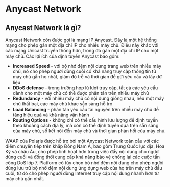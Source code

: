 # Anycast Network

## Anycast Network là gì?

Anycast Network còn được gọi là mạng IP Anycast. Đây là một hệ thống mạng cho phép gán một địa chỉ IP cho nhiều máy chủ.
Điều này khác với các mạng Unicast truyền thống hơn, trong đó gán một địa chỉ IP cho một máy chủ. Các lợi ích của định
tuyến Anycast bao gồm:

-	**Increased Speed** - với bộ nhớ đệm nội dung trang web trên nhiều máy chủ, nó cho phép người dùng cuối có khả năng truy
    cập thông tin từ máy chủ gần họ nhất, giảm độ trễ và thời gian để gửi yêu cầu và lấy dữ liệu
-	**DDoS defense** - trong trường hợp lũ lượt truy cập, tất cả các yêu cầu dành cho một máy chủ có thể được phân tán
    trên nhiều máy chủ
-	**Redundancy** - với nhiều máy chủ có nội dung giống nhau, nếu một máy chủ thất bại, các máy chủ khác sẵn sàng hỗ trợ
-	**Load Balancing** - phân tán yêu cầu tài nguyên trên nhiều máy chủ để tăng hiệu quả và khả năng vận hành
-	**Routing Options** - không chỉ có thể cấu hình lưu lượng để định tuyến theo khoảng cách địa lý, mà còn có thể định
    tuyến dựa trên sẵn sàng của máy chủ, số kết nối đến máy chủ và thời gian phản hồi của máy chủ.

WAAP của Polaris được hỗ trợ bởi một Anycast Network toàn cầu với các điểm chuyển tiếp trên khắp Đông Nam Á, bao gồm Trung
Quốc lục địa, Hoa Kỳ và châu Âu, cho phép linh hoạt hơn trong việc đẩy nội dung cho người dùng cuối và đồng thời cung
cấp khả năng bảo vệ chống lại các cuộc tấn công DoS lớp 7. Platform có tùy chọn bộ nhớ đệm nội dung cho phép
người dùng lưu trữ bộ nhớ đệm nội dung ứng dụng web của họ trên máy chủ đầu cuối, từ đó cho phép người dùng Internet
truy cập nội dung nhanh hơn từ máy chủ gần nhất.
